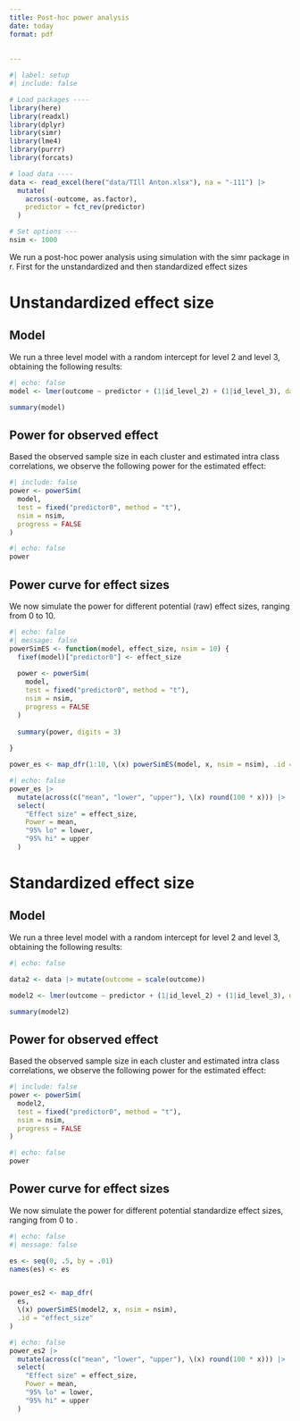```yaml
---
title: Post-hoc power analysis
date: today
format: pdf
  
  
---
```


```r
#| label: setup
#| include: false

# Load packages ----
library(here)
library(readxl)
library(dplyr)
library(simr)
library(lme4)
library(purrr)
library(forcats)

# load data ----
data <- read_excel(here("data/TIll Anton.xlsx"), na = "-111") |> 
  mutate(
    across(-outcome, as.factor),
    predictor = fct_rev(predictor)
  )

# Set options ---
nsim <- 1000
```

We run a post-hoc power analysis using simulation with the simr package in r. First for the unstandardized and then standardized effect sizes

# Unstandardized effect size

## Model

We run a three level model with a random intercept for level 2 and level 3, obtaining the following results:

```r
#| echo: false
model <- lmer(outcome ~ predictor + (1|id_level_2) + (1|id_level_3), data = data)

summary(model)
```

## Power for observed effect

Based the observed sample size in each cluster and estimated intra class correlations, we observe the following power for the estimated effect:

```r
#| include: false
power <- powerSim(
  model, 
  test = fixed("predictor0", method = "t"),  
  nsim = nsim,
  progress = FALSE
)
```

```r
#| echo: false
power
```

## Power curve for effect sizes

We now simulate the power for different potential (raw) effect sizes, ranging from 0 to 10.

```r
#| echo: false
#| message: false
powerSimES <- function(model, effect_size, nsim = 10) {
  fixef(model)["predictor0"] <- effect_size
  
  power <- powerSim(
    model, 
    test = fixed("predictor0", method = "t"),  
    nsim = nsim,
    progress = FALSE
  )
  
  summary(power, digits = 3)
  
}

power_es <- map_dfr(1:10, \(x) powerSimES(model, x, nsim = nsim), .id = "effect_size")

```

```r
#| echo: false
power_es |> 
  mutate(across(c("mean", "lower", "upper"), \(x) round(100 * x))) |> 
  select(
    "Effect size" = effect_size,
    Power = mean,
    "95% lo" = lower,
    "95% hi" = upper
  )
```

# Standardized effect size

## Model

We run a three level model with a random intercept for level 2 and level 3, obtaining the following results:

```r
#| echo: false

data2 <- data |> mutate(outcome = scale(outcome))

model2 <- lmer(outcome ~ predictor + (1|id_level_2) + (1|id_level_3), data = data2)

summary(model2)
```

## Power for observed effect

Based the observed sample size in each cluster and estimated intra class correlations, we observe the following power for the estimated effect:

```r
#| include: false
power <- powerSim(
  model2, 
  test = fixed("predictor0", method = "t"),  
  nsim = nsim,
  progress = FALSE
)
```

```r
#| echo: false
power
```

## Power curve for effect sizes

We now simulate the power for different potential standardize effect sizes, ranging from 0 to .

```r
#| echo: false
#| message: false

es <- seq(0, .5, by = .01)
names(es) <- es


power_es2 <- map_dfr(
  es, 
  \(x) powerSimES(model2, x, nsim = nsim), 
  .id = "effect_size"
)

```

```r
#| echo: false
power_es2 |> 
  mutate(across(c("mean", "lower", "upper"), \(x) round(100 * x))) |> 
  select(
    "Effect size" = effect_size,
    Power = mean,
    "95% lo" = lower,
    "95% hi" = upper
  )
```

